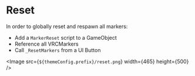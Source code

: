 
# Reset

In order to globally reset and respawn all markers:

- Add a `MarkerReset` script to a GameObject
- Reference all VRCMarkers
- Call `_ResetMarkers` from a UI Button

<Image src={`${themeConfig.prefix}/reset.png`} width={465} height={500} />
